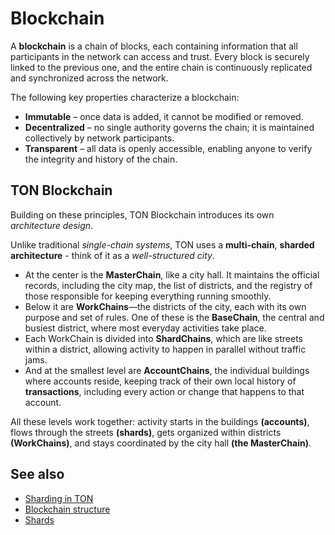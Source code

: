 
# Blockchain

A **blockchain** is a chain of blocks, each containing information that all participants in the network can access and trust. Every block is securely linked to the previous one, and the entire chain is continuously replicated and synchronized across the network.

The following key properties characterize a blockchain:

- **Immutable** – once data is added, it cannot be modified or removed.
- **Decentralized** – no single authority governs the chain; it is maintained collectively by network participants.
- **Transparent** – all data is openly accessible, enabling anyone to verify the integrity and history of the chain.

## TON Blockchain

Building on these principles, TON Blockchain introduces its own _architecture design_.

Unlike traditional _single-chain systems_, TON uses a **multi-chain**, **sharded architecture** - think of it as a _well-structured city_.
- At the center is the **MasterChain**, like a city hall. It maintains the official records, including the city map, the list of districts, and the registry of those responsible for keeping everything running smoothly.
- Below it are **WorkChains**—the districts of the city, each with its own purpose and set of rules. One of these is the **BaseChain**, the central and busiest district, where most everyday activities take place.
- Each WorkChain is divided into **ShardChains**, which are like streets within a district, allowing activity to happen in parallel without traffic jams.
- And at the smallest level are **AccountChains**, the individual buildings where accounts reside, keeping track of their own local history of **transactions**, including every action or change that happens to that account.

All these levels work together: activity starts in the buildings **(accounts)**, flows through the streets **(shards)**, gets organized within districts **(WorkChains)**, and stays coordinated by the city hall **(the MasterChain)**.

## See also
- [Sharding in TON](/v3/concepts/dive-into-ton/ton-blockchain/sharding)
- [Blockchain structure](/v3/guidelines/dapps/transactions/foundations-of-blockchain#blockchain-structure)
- [Shards](/v3/documentation/smart-contracts/shards/shards-intro)

<Feedback />

